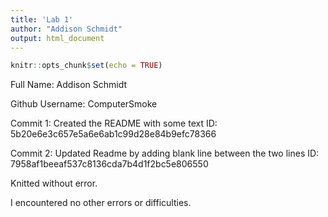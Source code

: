 ```yaml
---
title: 'Lab 1'
author: "Addison Schmidt"
output: html_document
---
```


```r
knitr::opts_chunk$set(echo = TRUE)
```

Full Name:
Addison Schmidt

Github Username:
ComputerSmoke

Commit 1:
Created the README with some text
ID:
5b20e6e3c657e5a6e6ab1c99d28e84b9efc78366

Commit 2:
Updated Readme by adding blank line between the two lines
ID:
7958af1beeaf537c8136cda7b4d1f2bc5e806550

Knitted without error.

I encountered no other errors or difficulties.